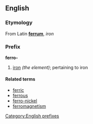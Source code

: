 ==English==
===Etymology===
From Latin '''[[ferrum]]''', ''iron''

===Prefix===
'''ferro-'''

# [[iron]] ''(the element)''; pertaining to iron

====Related terms====
*[[ferric]]
*[[ferrous]]
*[[ferro-nickel]]
*[[ferromagnetism]]

[[Category:English prefixes]]